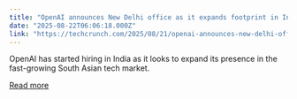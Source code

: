 ```yaml
---
title: "OpenAI announces New Delhi office as it expands footprint in India"
date: "2025-08-22T06:06:18.000Z"
link: "https://techcrunch.com/2025/08/21/openai-announces-new-delhi-office-as-it-expands-footprint-in-india/"
---
```


OpenAI has started hiring in India as it looks to expand its presence in the fast-growing South Asian tech market.

[Read more](https://techcrunch.com/2025/08/21/openai-announces-new-delhi-office-as-it-expands-footprint-in-india/)
